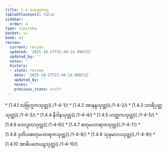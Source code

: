 ```yaml
---
title: 1.4 ဒေဝဒူတဝဂ္ဂ
tableOfContents: false
sidebar:
  order: 4
type: tipitaka
basket: su
book: a3
review:
  current: review
  updated: '2025-10-27T21:48:14.990722'
  updated_by: ''
  notes: ''
  history:
  - state: review
    date: '2025-10-27T21:48:14.990722'
    updated_by: ''
    notes: ''
    previous_state: draft
---
```



<ReviewStatus review={frontmatter.review} showDetails={true} />

<HypothesisAnnotation frontmatter={frontmatter} />

<DynamicBreadcrumb />



<TableOfContents book="a3" section="1.4">
* [1.4.1 သဗြဟ္မကသုတ္တ](./1-4-1/)
* [1.4.2 အာနန္ဒသုတ္တ](./1-4-2/)
* [1.4.3 သာရိပုတ္တသုတ္တ](./1-4-3/)
* [1.4.4 နိဒါနသုတ္တ](./1-4-4/)
* [1.4.5 ဟတ္ထကသုတ္တ](./1-4-5/)
* [1.4.6 ဒေဝဒူတသုတ္တ](./1-4-6/)
* [1.4.7 စတုမဟာရာဇသုတ္တ](./1-4-7/)
* [1.4.8 ဒုတိယစတုမဟာရာဇသုတ္တ](./1-4-8/)
* [1.4.9 သုခုမာလသုတ္တ](./1-4-9/)
* [1.4.10 အာဓိပတေယျသုတ္တ](./1-4-10/)
</TableOfContents>